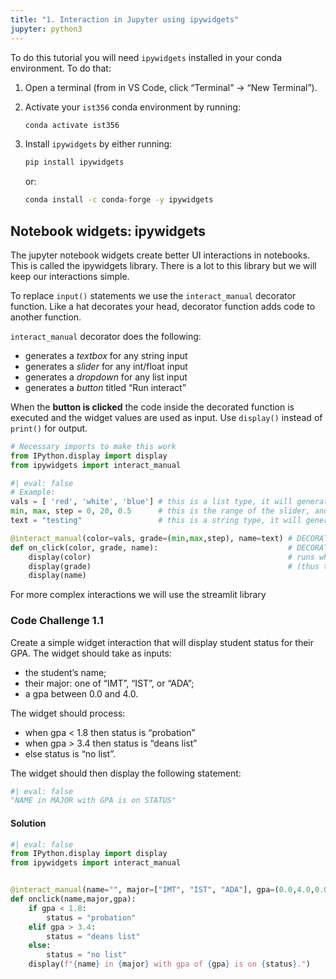 ```yaml
---
title: "1. Interaction in Jupyter using ipywidgets"
jupyter: python3
---
```


::: {.callout-note}

To do this tutorial you will need `ipywidgets` installed in your conda environment. To do that:

1.  Open a terminal (from in VS Code, click "Terminal" -> "New Terminal").

1.  Activate your `ist356` conda environment by running:

    ```bash
    conda activate ist356
    ```

1.  Install `ipywidgets` by either running:

    ```bash
    pip install ipywidgets
    ```

    or:

    ```bash
    conda install -c conda-forge -y ipywidgets
    ```

:::


## Notebook widgets:  ipywidgets

The jupyter notebook widgets create better UI interactions in notebooks. This is called the ipywidgets library. There is a lot to this library but we will keep our interactions simple.

To replace `input()` statements we use the `interact_manual` decorator function. Like a hat decorates your head, decorator function adds code to another function.

`interact_manual` decorator does the following:

- generates a *textbox* for any string input
- generates a *slider* for any int/float input
- generates a *dropdown* for any list input
- generates a *button* titled "Run interact"

When the **button is clicked** the code inside the decorated function is executed and the widget values are used as input. Use `display()` instead of `print()` for output.

```python
# Necessary imports to make this work
from IPython.display import display
from ipywidgets import interact_manual
```

```python
#| eval: false
# Example:
vals = [ 'red', 'white', 'blue'] # this is a list type, it will generate a dropdown widget
min, max, step = 0, 20, 0.5      # this is the range of the slider, and the steps
text = "testing"                 # this is a string type, it will generate a textbox

@interact_manual(color=vals, grade=(min,max,step), name=text) # DECORATOR function with values
def on_click(color, grade, name):                             # DECORATED function. This code 
    display(color)                                            # runs when the button is clicked 
    display(grade)                                            # (thus the name on_click)
    display(name)
```

::: {.callout-note}

For more complex interactions we will use the streamlit library

:::

:::: {.callout-caution appearance="simple" icon="false"}
### Code Challenge 1.1

Create a simple widget interaction that will display student status for their GPA. The widget should take as inputs:

- the student's name;
- their major: one of "IMT", "IST", or "ADA";
- a gpa between 0.0 and 4.0.

The widget should process:

- when gpa < 1.8 then status is "probation"
- when gpa > 3.4 then status is "deans list"
- else status is "no list".

The widget should then display the following statement:

```python
#| eval: false
"NAME in MAJOR with GPA is on STATUS"
```

::: {.callout-caution collapse="true" appearance="simple" icon="false"}
#### Solution

```python
#| eval: false
from IPython.display import display
from ipywidgets import interact_manual


@interact_manual(name="", major=["IMT", "IST", "ADA"], gpa=(0.0,4.0,0.05))
def onclick(name,major,gpa):
    if gpa < 1.8:
        status = "probation"
    elif gpa > 3.4:
        status = "deans list"
    else:
        status = "no list"
    display(f"{name} in {major} with gpa of {gpa} is on {status}.")
```

:::
::::
